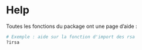 # Help

Toutes les fonctions du package ont une page d'aide : 

```r
# Exemple : aide sur la fonction d'import des rsa
?irsa
```
